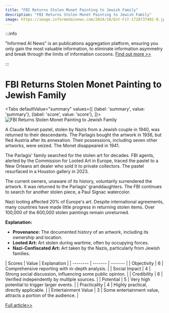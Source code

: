 ```yaml
---
title: "FBI Returns Stolen Monet Painting to Jewish Family"
description: "FBI Returns Stolen Monet Painting to Jewish Family"
image: https://image.informedainews.com/2024/10/Ent-FiY-1728737402-0.jpg
---
```



:::info

"Informed AI News" is an publications aggregation platform, ensuring you only gain the most valuable information, to eliminate information asymmetry and break through the limits of information cocoons.  [Find out more >>](/)

:::

# FBI Returns Stolen Monet Painting to Jewish Family


<Tabs
	defaultValue="summary"
	values={[
	{label: 'summary', value: 'summary'},
	{label: 'score', value: 'score'},
]}>
<TabItem value="summary">
<img
  src="https://image.informedainews.com/2024/10/Ent-FiY-1728737402-0.jpg"
  alt="FBI Returns Stolen Monet Painting to Jewish Family"
/>



A Claude Monet pastel, stolen by Nazis from a Jewish couple in 1940, was returned to their descendants. The Parlagis bought the artwork in 1936, but fled Austria after its annexation. Their possessions, including seven other artworks, were seized. The Monet disappeared in 1941.

The Parlagis' family searched for the stolen art for decades. FBI agents, alerted by the Commission for Looted Art in Europe, traced the pastel to a New Orleans art dealer who sold it to private collectors. The pastel resurfaced in a Houston gallery in 2023.

The current owners, unaware of its history, voluntarily surrendered the artwork. It was returned to the Parlagis' granddaughters. The FBI continues to search for another stolen piece, a Paul Signac watercolor.

Nazi looting affected 20% of Europe's art. Despite international agreements, many countries have made little progress in returning stolen items. Over 100,000 of the 600,000 stolen paintings remain unreturned.

**Explanation:**
- **Provenance:** The documented history of an artwork, including its ownership and location.
- **Looted Art:** Art stolen during wartime, often by occupying forces.
- **Nazi-Confiscated Art:** Art taken by the Nazis, particularly from Jewish families.
</TabItem>
<TabItem value="score">
	| Scores     | Value   | Explanation |
	| -------- | ------- | ------- |
	| Objectivity  | 6    | Comprehensive reporting with in-depth analysis.    |
	| Social Impact | 4     | Strong social discussion, influencing some public opinion.    |
	| Credibility    | 6    | Verified independently by multiple sources.    |
	| Potential    | 5    | Very high potential to trigger larger events.    |
	| Practicality    | 4    | Highly practical, directly applicable.    |
	| Entertainment Value    | 3    | Some entertainment value, attracts a portion of the audience.    |
</TabItem>
</Tabs>

[Full article>>](https://www.theguardian.com/us-news/2024/oct/10/stolen-claude-monet-painting)
